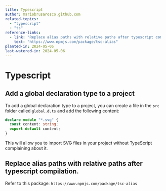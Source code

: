 ```yaml
---
title: Typescript
author: mariobrusarosco.github.com
related-topics:
  - "typescript"
  - "ts"
reference-links:
  - link: "Replace alias paths with relative paths after typescript compilation"
    text: "https://www.npmjs.com/package/tsc-alias"
planted-in: 2024-05-06
last-watered-in: 2024-05-06
---
```


# Typescript


## Add a global declaration type to a project

To add a global declaration type to a project, you can create a file in the `src` folder called `global.d.ts` and add the following content:

```ts
declare module "*.svg" {
  const content: string;
  export default content;
}
```

This will allow you to import SVG files in your project without TypeScript complaining about it.


## Replace alias paths with relative paths after typescript compilation. 

Refer to this package: `https://www.npmjs.com/package/tsc-alias`